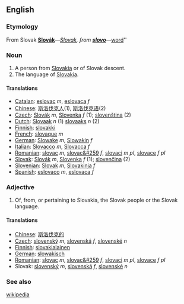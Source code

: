 ==English==
=== Etymology ===
From Slovak '''[[Slovák#Slovak|Slovák]]'''&mdash;''[[Slovak#English|Slovak]], from '''[[slovo#Slovak|slovo]]'''&mdash;''[[word]]''
===Noun===
#A person from [[Slovakia]] or of Slovak descent.
#The language of [[Slovakia]].

====Translations====
*[[Catalan]]: [[eslovac]] ''m'', [[eslovaca]] ''f''
*[[Chinese]]: [[斯洛伐克人]](1), [[斯洛伐克语]](2)
*[[Czech]]: [[Slovák]] ''m'', [[Slovenka]] ''f'' (1); [[slovenština]] (2)
*[[Dutch]]: [[Slovaak]] ''n'' (1) [[slovaaks]] ''n'' (2)
*[[Finnish]]: [[slovakki]]
*[[French]]: [[slovaque]] ''m''
*[[German]]: [[Slowake]] ''m'', [[Slowakin]] ''f''
*[[Italian]]: [[Slovacco]] ''m'', [[Slovacca]] ''f''
*[[Romanian]]: [[slovac]] ''m'', [[slovac&#259]] ''f'', [[slovaci]] ''m pl'', [[slovace]] ''f pl''
*[[Slovak]]: [[Slovák]] ''m'', [[Slovenka]] ''f'' (1); [[slovenčina]] (2)
*[[Slovenian]]: [[Slovak]] ''m'', [[Slovakinja]] ''f''
*[[Spanish]]: [[eslovaco]] ''m'', [[eslovaca]] ''f''

===Adjective===
#Of, from, or pertaining to Slovakia, the Slovak people or the Slovak language.

====Translations====
*[[Chinese]]: [[斯洛伐克的]]
*[[Czech]]: [[slovenský]] ''m'', [[slovenská]] ''f'', [[slovenské]] ''n''
*[[Finnish]]: [[slovakialainen]]
*[[German]]: [[slowakisch]]
*[[Romanian]]: [[slovac]] ''m'', [[slovac&#259]] ''f'', [[slovaci]] ''m pl'', [[slovace]] ''f pl''
*Slovak: [[slovenský]] ''m'', [[slovenská]] ''f'', [[slovenské]] ''n''

===See also===
[[w:slovak|wikipedia]]